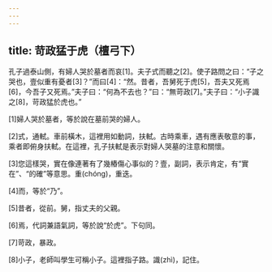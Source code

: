 ```yaml
---
---
---
```

title: 苛政猛于虎（檀弓下）
---



孔子過泰山側，有婦人哭於墓者而哀[1]。夫子式而聽之[2]。使子路問之曰：“子之哭也，壹似重有憂者[3]？”而曰[4]：“然。昔者，吾舅死于虎[5]，吾夫又死焉[6]，今吾子又死焉。”夫子曰：“何為不去也？”曰：“無苛政[7]。”夫子曰：“小子識之[8]，苛政猛於虎也。”

[1]婦人哭於墓者，等於說在墓前哭的婦人。

[2]式，通軾。車前橫木，這裡用如動詞，扶軾。古時乘車，遇有應表敬意的事，乘者即俯身扶軾。在這裡，孔子扶軾是表示對婦人哭墓的注意和關懷。

[3]您這樣哭，實在像連著有了幾樁傷心事似的？壹，副詞，表示肯定，有“實在”、“的確”等意思。重(chóng)，重迭。

[4]而，等於“乃”。

[5]昔者，從前。舅，指丈夫的父親。

[6]焉，代詞兼語氣詞，等於說“於虎”。下句同。

[7]苛政，暴政。

[8]小子，老師叫學生可稱小子。這裡指子路。識(zhì)，記住。